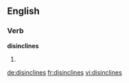 ==English==

===Verb===
'''disinclines'''

# {{third-person singular of|[[disincline]]}}

[[de:disinclines]]
[[fr:disinclines]]
[[vi:disinclines]]